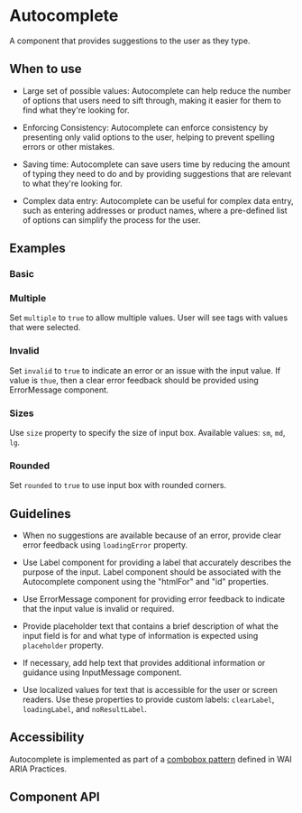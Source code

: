 
# Autocomplete

A component that provides suggestions to the user as they
type.

## When to use

- Large set of possible values: Autocomplete can help reduce
the number of options that users need to sift through, making it easier for them
to find what they're looking for.

- Enforcing Consistency: Autocomplete can enforce consistency
by presenting only valid options to the user, helping to prevent spelling errors
or other mistakes.

- Saving time: Autocomplete can save users time by reducing
the amount of typing they need to do and by providing suggestions that are
relevant to what they're looking for.

- Complex data entry: Autocomplete can be useful for complex data entry,
such as entering addresses or product names, where a pre-defined list
of options can simplify the process for the user.

## Examples

### Basic

<Canvas of={AutocompleteStories.Basic} />

### Multiple

Set `multiple` to `true` to allow multiple values. User will see tags
with values that were selected.

<Canvas of={AutocompleteStories.Multiple} />

### Invalid

Set `invalid` to `true` to indicate an error or an issue with the
input value. If value is `thue`, then a clear error feedback should be provided
using ErrorMessage component.

<Canvas of={AutocompleteStories.Invalid} />

### Sizes

Use `size` property to specify the size of input box. Available values: `sm`,
`md`, `lg`.

<Canvas of={AutocompleteStories.Sizes} />

### Rounded

Set `rounded` to `true` to use input box with rounded corners.

<Canvas of={AutocompleteStories.Rounded} />

## Guidelines

- When no suggestions are available because of an error, provide clear error
feedback using `loadingError` property.

- Use Label component for providing a label that accurately describes
the purpose of the input. Label component should be associated
with the Autocomplete component using the "htmlFor" and "id" properties.

- Use ErrorMessage component for providing error feedback to indicate
that the input value is invalid or required.

- Provide placeholder text that contains a brief description of what the input
field is for and what type of information is expected using `placeholder`
property.

- If necessary, add help text that provides additional information or guidance
using InputMessage component.

- Use localized values for text that is accessible for the user or screen
readers. Use these properties to provide custom labels: `clearLabel`,
`loadingLabel`, and `noResultLabel`.

## Accessibility

Autocomplete is implemented as part of a [combobox pattern](https://www.w3.org/WAI/ARIA/apg/patterns/combobox)
defined in WAI ARIA Practices.

## Component API

<ArgsTable />


